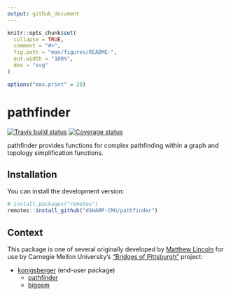 ```yaml
---
output: github_document
---
```


<!-- README.md is generated from README.Rmd. Please edit that file -->

```r
knitr::opts_chunk$set(
  collapse = TRUE,
  comment = "#>",
  fig.path = "man/figures/README-",
  out.width = "100%",
  dev = "svg"
)

options("max.print" = 20)
```

# pathfinder

[![Travis build status](https://travis-ci.org/dSHARP-CMU/pathfinder.svg?branch=master)](https://travis-ci.org/dSHARP-CMU/pathfinder)
[![Coverage status](https://codecov.io/gh/dSHARP-CMU/pathfinder/branch/master/graph/badge.svg)](https://codecov.io/github/dSHARP-CMU/pathfinder?branch=master)

pathfinder provides functions for complex pathfinding within a graph and topology simplification functions.

## Installation

You can install the development version:

```r
# install.packages("remotes")
remotes::install_github("dSHARP-CMU/pathfinder")
```

## Context

This package is one of several originally developed by [Matthew Lincoln](https://github.com/mdlincoln) for use by Carnegie Mellon University's ["Bridges of Pittsburgh"](http://bridgesofpittsburgh.net/) project:

- [konigsberger] (end-user package)
  - [pathfinder]
  - [bigosm]

[konigsberger]: https://dsharp-cmu.github.io/konigsbergr/index.html

[pathfinder]: https://github.com/dSHARP-CMU/pathfinder/

[bigosm]: https://github.com/dSHARP-CMU/bigosm

